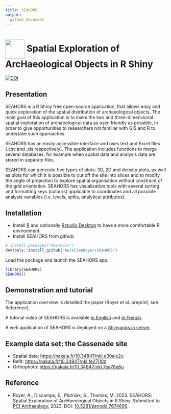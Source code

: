 ```yaml
---
title: SEAHORS
output:
  github_document
---
```



# [<img src="https://raw.githubusercontent.com/AurelienRoyer/SEAHORS/main/inst/www/logo1.png" height="60em" align="center"/>](https://github.com/AurelienRoyer/SEAHORS) Spatial Exploration of ArcHaeological Objects in R Shiny

[![DOI](https://zenodo.org/badge/581203118.svg)](https://zenodo.org/badge/latestdoi/581203118)

## Presentation

SEAHORS is a R Shiny free open-source application, that allows easy and
quick exploration of the spatial distribution of archaeological objects.
The main goal of this application is to make the two and
three-dimensional spatial exploration of archaeological data as
user-friendly as possible, in order to give opportunities to researchers
not familiar with GIS and R to undertake such approaches.

SEAHORS has an easily accessible interface and uses text and Excel files
(.csv and .xls respectively). The application includes functions to
merge several databases, for example when spatial data and analysis data
are stored in separate files.

SEAHORS can generate five types of plots: 3D, 2D and density plots, as
well as plots for which it is possible to cut off the site into slices
and to modify the angle of projection to explore spatial organisation
without constraint of the grid orientation. SEAHORS has visualization
tools with several sorting and formatting keys (colours) applicable to
coordinates and all possible analysis variables (i.e. levels, splits,
analytical attributes).

## Installation

* Install [R](https://www.r-project.org) and optionally [Rstudio Desktop](https://posit.co/download/rstudio-desktop/) to have a more comfortable R environment.
* Install SEAHORS from github:

```r
# install.packages("devtools")
devtools::install_github("AurelienRoyer/SEAHORS")
```

Load the package and launch the SEAHORS app:

```r
library(SEAHORS)
SEAHORS()
```

## Demonstration and tutorial

The application overview is detailled the paper (Royer et al. preprint,
see Reference).

A tutorial video of SEAHORS is available [in English](https://nakala.fr/10.34847/nkl.3fdd6h8j) and [in French](https://nakala.fr/10.34847/nkl.65bf1h72).

A web application of SEAHORS is deployed on a [Shinyapps.io server](https://aurelienroyer.shinyapps.io/Seahors).

## Example data set: the Cassenade site

* Spatial data: <https://nakala.fr/10.34847/nkl.e30aie2u>
* Refit: <https://nakala.fr/10.34847/nkl.fe27j10z>
* Orthophoto: <https://nakala.fr/10.34847/nkl.7ea78e6u>

## Reference

* Royer, A., Discamps, E., Plutniak, S., Thomas, M. 2023. SEAHORS: Spatial Exploration of ArcHaeological Objects in R Shiny. Submitted to [PCI Archaeology](https://archaeo.peercommunityin.org/PCIArchaeology), 2023, DOI: [10.5281/zenodo.7674699](https://doi.org/10.5281/zenodo.7674699).

